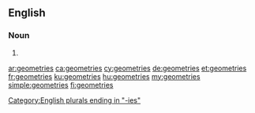==English==

===Noun===
{{head|en|plural}}

# {{plural of|geometry|lang=en}}

[[Category:English plurals ending in "-ies"]]

[[ar:geometries]]
[[ca:geometries]]
[[cy:geometries]]
[[de:geometries]]
[[et:geometries]]
[[fr:geometries]]
[[ku:geometries]]
[[hu:geometries]]
[[my:geometries]]
[[simple:geometries]]
[[fi:geometries]]